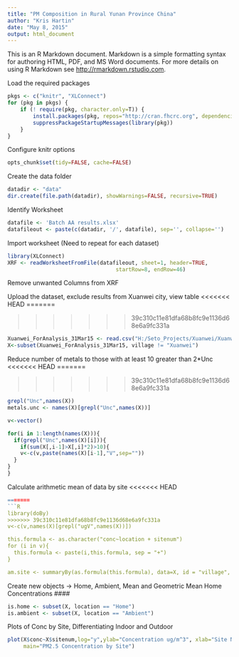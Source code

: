```yaml
---
title: "PM Composition in Rural Yunan Province China"
author: "Kris Hartin"
date: "May 8, 2015"
output: html_document
---
```


This is an R Markdown document. Markdown is a simple formatting syntax for authoring HTML, PDF, and MS Word documents. For more details on using R Markdown see <http://rmarkdown.rstudio.com>.

Load the required packages

```r
pkgs <- c("knitr", "XLConnect")
for (pkg in pkgs) {
    if (! require(pkg, character.only=T)) { 
        install.packages(pkg, repos="http://cran.fhcrc.org", dependencies=TRUE)
        suppressPackageStartupMessages(library(pkg))
    }
}
```

Configure knitr options

```r
opts_chunk$set(tidy=FALSE, cache=FALSE)
```

Create the data folder

```r
datadir <- "data"
dir.create(file.path(datadir), showWarnings=FALSE, recursive=TRUE)
```

Identify Worksheet

```r
datafile <- 'Batch AA results.xlsx'
datafileout <- paste(c(datadir, '/', datafile), sep='', collapse='')
```

Import worksheet (Need to repeat for each dataset)
```r
library(XLConnect)
XRF <- readWorksheetFromFile(datafileout, sheet=1, header=TRUE,
                                  startRow=8, endRow=46)
```

Remove unwanted Columns from XRF


Upload the dataset, exclude results from Xuanwei city, view table
<<<<<<< HEAD
=======

>>>>>>> 39c310c11e81dfa68b8fc9e1136d68e6a9fc331a
```r
Xuanwei_ForAnalysis_31Mar15 <- read.csv("H:/Seto_Projects/Xuanwei/Xuanwei_ForAnalysis_31Mar15.csv")
X<-subset(Xuanwei_ForAnalysis_31Mar15, village != "Xuanwei")
```

Reduce number of metals to those with at least 10 greater than 2*Unc
<<<<<<< HEAD
=======

>>>>>>> 39c310c11e81dfa68b8fc9e1136d68e6a9fc331a
```r
grepl("Unc",names(X))
metals.unc <- names(X)[grepl("Unc",names(X))]

v<-vector()

for(i in 1:length(names(X))){
  if(grepl("Unc",names(X)[i])){
    if(sum(X[,i-1]>X[,i]*2)>10){
    v<-c(v,paste(names(X)[i-1],"V",sep=""))
  }
}
}  
```

Calculate arithmetic mean of data by site
<<<<<<< HEAD
```r
=======
```R
library(doBy)
>>>>>>> 39c310c11e81dfa68b8fc9e1136d68e6a9fc331a
v<-c(v,names(X)[grepl("ugV",names(X))])

this.formula <- as.character("conc~location + sitenum")  
for (i in v){
  this.formula <- paste(i,this.formula, sep = "+")
}

am.site <- summaryBy(as.formula(this.formula), data=X, id = "village", keep.names=TRUE, FUN=mean)
```

Create new objects -> Home, Ambient, Mean and Geometric Mean Home Concentrations ####

```r
is.home <- subset(X, location == "Home")
is.ambient <- subset(X, location == "Ambient")
```

Plots of Conc by Site, Differentiating Indoor and Outdoor 
```r
plot(X$conc~X$sitenum,log="y",ylab="Concentration ug/m^3", xlab="Site Number",
     main="PM2.5 Concentration by Site")

```

